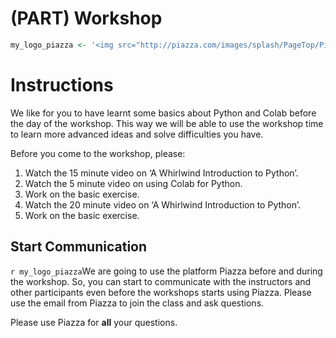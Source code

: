 # (PART) Workshop

```r
my_logo_piazza <- '<img src="http://piazza.com/images/splash/PageTop/Piazza-Icon.png" class="float-right" width="110px"/>'
```


# Instructions {.unnumbered}

We like for you to have learnt some basics about Python and Colab before the day of the workshop. This way we will be able to use the workshop time to learn more advanced ideas and solve difficulties you have.

Before you come to the workshop, please:

1. Watch the 15 minute video on 'A Whirlwind Introduction to Python'.
1. Watch the 5 minute video on using Colab for Python.
1. Work on the basic exercise.
1. Watch the 20 minute video on 'A Whirlwind Introduction to Python'.
1. Work on the basic exercise.

## Start Communication {.unnumbered}

`r my_logo_piazza`We are going to use the platform Piazza before and during the workshop. So, you can start to communicate with the instructors and other participants even before the workshops starts using Piazza. Please use the email from Piazza to join the class and ask questions.

Please use Piazza for **all** your questions.
